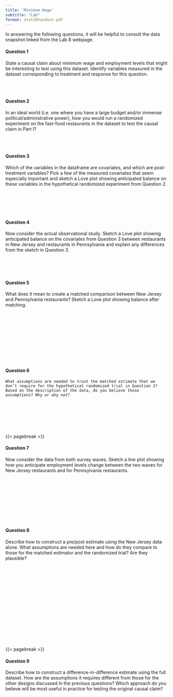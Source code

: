 ```yaml
---
title: 'Minimum Wage'
subtitle: "Lab"
format: stat20handout-pdf
---
```


In answering the following questions, it will be helpful to consult the data 
snapshot 
<!--[AND PAPER EXCERPT?  FIRST 3-4 PAGES?]--> linked from the Lab 8 webpage.

#### Question 1

State a causal claim about minimum wage and employment levels that might be interesting to test using this dataset.  Identify variables measured in the dataset corresponding to treatment and response for this question.

\
\

#### Question 2

In an ideal world (i.e. one where you have a large budget and/or immense political/administrative power), how you would run a randomized experiment on the  fast-food restaurants in the dataset to test the causal claim in Part I?

\
\

#### Question 3

Which of the variables in the dataframe are covariates, and which are post-
treatment variables? Pick a few of the measured covariates that seem especially 
important and sketch a Love plot showing anticipated balance on these variables 
in the hypothetical randomized experiment from Question 2.

\
\
\
\

#### Question 4

Now consider the actual observational study. Sketch a Love plot showing 
anticipated balance on the covariates from Question 3 between restaurants 
in New Jersey and restaurants in Pennsylvania and explain any differences from 
the sketch in Question 3.

\
\
\

#### Question 5

What does it mean to create a matched comparison between New Jersey and Pennsylvania restaurants?  Sketch a Love plot showing balance after matching.

\
\
\
\
\
\
\
\
\



#### Question 6

	What assumptions are needed to trust the matched estimate that we don’t require for the hypothetical randomized trial in Question 2?  Based on the description of the data, do you believe those assumptions? Why or why not?

\
\
\
\
\

{{< pagebreak >}}

#### Question 7

Now consider the data from both survey waves. Sketch a line plot showing how you anticipate employment levels change between the two waves for New Jersey restaurants and for Pennsylvania restaurants.



\
\
\
\
\
\
\
\

#### Question 8

Describe how to construct a pre/post estimate using the 
New Jersey data alone.  What assumptions are needed here and how do they compare to those for the matched estimator and the randomized trial?  Are they plausible?

\
\
\
\
\
\
\
\
\
\
\
\
\
\

{{< pagebreak >}}

#### Question 9

Describe how to construct a difference-in-difference estimate
using the full dataset.  How are the assumptions it requires different from those for the other designs discussed in the previous questions?  Which approach do you believe will be most useful in practice for testing the original causal claim?



\
\
\
\
\
\
\
\
\
\
\
\
\
\
\
\
\
\
\
\
\
\
